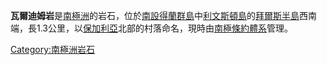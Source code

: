 '''瓦爾迪姆岩'''{{coord|62|40|28|S|61|11|00|W|display=inline,title}}是[[南極洲|南極洲]]的岩石，位於[[南設得蘭群島|南設得蘭群島]]中[[利文斯頓島|利文斯頓島]]的[[拜爾斯半島|拜爾斯半島]]西南端，長1.3公里，以[[保加利亞|保加利亞]]北部的村落命名，現時由[[南極條約體系|南極條約體系]]管理。

{{南设得兰群岛}}
{{保加利亞命名的南極地點}}

{{Antarctica-geo-stub}}

[[Category:南極洲岩石|Category:南極洲岩石]]